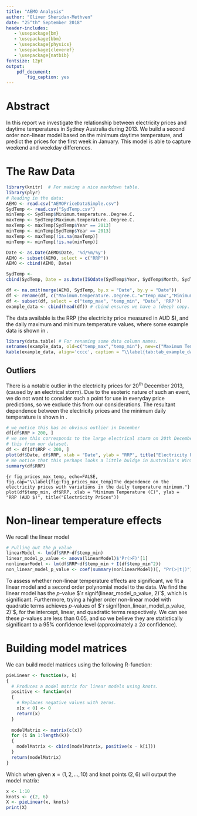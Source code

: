 ```yaml
---
title: "AEMO Analysis"
author: "Oliver Sheridan-Methven"
date: "25^th^ September 2018"
header-includes:
   - \usepackage{bm}
   - \usepackage{bbm}
   - \usepackage{physics}
   - \usepackage{cleveref}
   - \usepackage{natbib}
fontsize: 12pt
output: 
    pdf_document: 
        fig_caption: yes
---
```



# Abstract 

In this report we investigate the relationship between electricity prices
and daytime temperatures in Sydney Australia during 2013. We build a
second order non-linear model based on the minimum daytime temperature,
and predict the prices for the first week in January. This model is able to 
capture weekend and weekday differences.

# The Raw Data

```r
library(knitr)  # For making a nice markdown table. 
library(plyr)
# Reading in the data:
AEMO <- read.csv("AEMOPriceDataSimple.csv")
SydTemp <- read.csv("SydTemp.csv")
minTemp <- SydTemp$Minimum.temperature..Degree.C.
maxTemp <- SydTemp$Maximum.temperature..Degree.C.
maxTemp <- maxTemp[SydTemp$Year == 2013]
minTemp <- minTemp[SydTemp$Year == 2013]
maxTemp <- maxTemp[!is.na(maxTemp)]
minTemp <- minTemp[!is.na(minTemp)]

Date <- as.Date(AEMO$Date, '%d/%m/%y')
AEMO <- subset(AEMO, select = c("RRP"))
AEMO <- cbind(AEMO, Date)

SydTemp <-
cbind(SydTemp, Date = as.Date(ISOdate(SydTemp$Year, SydTemp$Month, SydTemp$Day)))

df <- na.omit(merge(AEMO, SydTemp, by.x = "Date", by.y = "Date"))
df <- rename(df, c("Maximum.temperature..Degree.C."="temp_max","Minimum.temperature..Degree.C."="temp_min"))
df <- subset(df, select = c("temp_max", "temp_min", "Date", 'RRP'))
example_data <- cbind(head(df)) # cbind ensures we have a (deep) copy.
```

The data available is the RRP (the electricity price measured in AUD \$), 
and the daily maximum and minimum temperature values, 
where some example data 
is shown in \Cref{tab:tab_example_data}.

```r
library(data.table) # For renaming some data column names. 
setnames(example_data, old=c("temp_max","temp_min"), new=c("Maximum Temperature", "Minimum Temperature"))
kable(example_data, align='cccc', caption = "\\label{tab:tab_example_data}Some example data illustrating the fields/features available for fitting.")
```

## Outliers

There is a notable outlier in the electricity prices for 20^th^ December 2013, 
(caused by an electrical storm). Due to the esoteric nature of such an event,
we do not want to consider such a point for use in everyday price predictions, 
so we exclude this from our considerations. The resultant dependence between the 
electricity prices and the minimum daily temperature is shown in 
 \Cref{fig:fig_prices_max_temp}. 

```r
# we notice this has an obvious outlier in December
df[df$RRP > 200, ]
# we see this corresponds to the large electrical storm on 20th December 2013, so will delete
# this from our dataset.
df <- df[df$RRP < 200, ]
plot(df$Date, df$RRP, xlab = "Date", ylab = "RRP", title("Electricity Prices"))
# We notice that this perhaps looks a little buldge in Australia's Winter months (May-September)
summary(df$RRP)
```

```{r fig_prices_max_temp, echo=FALSE, fig.cap="\\label{fig:fig_prices_max_temp}The dependence on the electricity prices with variations in the daily temperature minimum."}
plot(df$temp_min, df$RRP, xlab = "Minimum Temperature (C)", ylab = "RRP (AUD $)", title("Electricity Prices"))
```

# Non-linear temperature effects 

We recall the linear model
\begin{equation}
\label{eqt:linear_model}
Y = \beta X + \epsilon.
\end{equation}

```r
# Pulling out the p_value
linearModel <- lm(df$RRP~df$temp_min)
linear_model_p_value <- anova(linearModel)$'Pr(>F)'[1]
nonlinearModel <- lm(df$RRP~df$temp_min + I(df$temp_min^2))
non_linear_model_p_value <- coef(summary(nonlinearModel))[, "Pr(>|t|)"]
```
To assess whether non-linear temperature effects are significant, we fit a 
linear model and a second order polynomial model to the data. We find the 
linear model \eqref{eqt:linear_model} has the $p$-value $`r signif(linear_model_p_value, 2)`$, 
 which is significant. Furthermore, trying a higher order non-linear model
with quadratic terms achieves $p$-values of $`r signif(non_linear_model_p_value, 2)`$, for the
intercept, linear, and quadratic terms respectively.
We can see these $p$-values are less than 0.05, and so we believe they are 
statistically significant to a 95\% confidence level (approximately a 
$2 \sigma$ 
confidence). 


# Building model matrices

We can build model matrices using the following R-function: 

```r
pieLinear <- function(x, k)
{
  # Produces a model matrix for linear models using knots.
  positive <- function(x)
  {
    # Replaces negative values with zeros.
    x[x < 0] <- 0
    return(x)
  }
  
  modelMatrix <- matrix(c(x))
  for (i in 1:length(k))
  {
    modelMatrix <- cbind(modelMatrix, positive(x - k[i]))
  }
  return(modelMatrix)
}
```

Which when given $\bm{x} = (1,2,\ldots,10)$ and knot points $(2,6)$ will output the
model matrix:

```r
x <- 1:10
knots <- c(2, 6)
X <- pieLinear(x, knots)
print(X)
```

